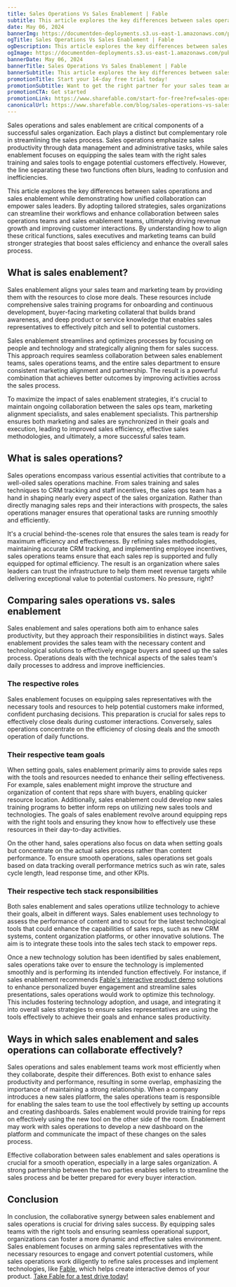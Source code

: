 ```yaml
---
title: Sales Operations Vs Sales Enablement | Fable
subtitle: This article explores the key differences between sales operations and sales enablement while demonstrating how unified collaboration can empower sales leaders.
date: May 06, 2024
bannerImg: https://documentden-deployments.s3.us-east-1.amazonaws.com/public/13c003e6-fd76-4d48-84a6-cca3e6d4297f
ogTitle: Sales Operations Vs Sales Enablement | Fable
ogDescription: This article explores the key differences between sales operations and sales enablement while demonstrating how unified collaboration can empower sales leaders.
ogImage: https://documentden-deployments.s3.us-east-1.amazonaws.com/public/13c003e6-fd76-4d48-84a6-cca3e6d4297f
bannerDate: May 06, 2024
bannerTitle: Sales Operations Vs Sales Enablement | Fable
bannerSubtitle: This article explores the key differences between sales operations and sales enablement while demonstrating how unified collaboration can empower sales leaders.
promotionTitle: Start your 14-day free trial today!
promotionSubtitle: Want to get the right partner for your sales team and close more deals?
promotionCTA: Get started
promotionLink: https://www.sharefable.com/start-for-free?ref=sales-operations-vs-sales-enablement-fable 
canonicalUrl: https://www.sharefable.com/blog/sales-operations-vs-sales-enablement-fable 
---
```


Sales operations and sales enablement are critical components of a successful sales organization. Each plays a distinct but complementary role in streamlining the sales process. Sales operations emphasize sales productivity through data management and administrative tasks, while sales enablement focuses on equipping the sales team with the right sales training and sales tools to engage potential customers effectively. However, the line separating these two functions often blurs, leading to confusion and inefficiencies.

This article explores the key differences between sales operations and sales enablement while demonstrating how unified collaboration can empower sales leaders. By adopting tailored strategies, sales organizations can streamline their workflows and enhance collaboration between sales operations teams and sales enablement teams, ultimately driving revenue growth and improving customer interactions. By understanding how to align these critical functions, sales executives and marketing teams can build stronger strategies that boost sales efficiency and enhance the overall sales process.
 
## What is sales enablement?

Sales enablement aligns your sales team and marketing team by providing them with the resources to close more deals. These resources include comprehensive sales training programs for onboarding and continuous development, buyer-facing marketing collateral that builds brand awareness, and deep product or service knowledge that enables sales representatives to effectively pitch and sell to potential customers.

Sales enablement streamlines and optimizes processes by focusing on people and technology and strategically aligning them for sales success. This approach requires seamless collaboration between sales enablement teams, sales operations teams, and the entire sales department to ensure consistent marketing alignment and partnership. The result is a powerful combination that achieves better outcomes by improving activities across the sales process.

To maximize the impact of sales enablement strategies, it's crucial to maintain ongoing collaboration between the sales ops team, marketing alignment specialists, and sales enablement specialists. This partnership ensures both marketing and sales are synchronized in their goals and execution, leading to improved sales efficiency, effective sales methodologies, and ultimately, a more successful sales team.
 
## What is sales operations?

Sales operations encompass various essential activities that contribute to a well-oiled sales operations machine. From sales training and sales techniques to CRM tracking and staff incentives, the sales ops team has a hand in shaping nearly every aspect of the sales organization. Rather than directly managing sales reps and their interactions with prospects, the sales operations manager ensures that operational tasks are running smoothly and efficiently.

It's a crucial behind-the-scenes role that ensures the sales team is ready for maximum efficiency and effectiveness. By refining sales methodologies, maintaining accurate CRM tracking, and implementing employee incentives, sales operations teams ensure that each sales rep is supported and fully equipped for optimal efficiency. The result is an organization where sales leaders can trust the infrastructure to help them meet revenue targets while delivering exceptional value to potential customers. No pressure, right?
 
## Comparing sales operations vs. sales enablement

Sales enablement and sales operations both aim to enhance sales productivity, but they approach their responsibilities in distinct ways. Sales enablement provides the sales team with the necessary content and technological solutions to effectively engage buyers and speed up the sales process. Operations deals with the technical aspects of the sales team's daily processes to address and improve inefficiencies.

### The respective roles

Sales enablement focuses on equipping sales representatives with the necessary tools and resources to help potential customers make informed, confident purchasing decisions. This preparation is crucial for sales reps to effectively close deals during customer interactions. Conversely, sales operations concentrate on the efficiency of closing deals and the smooth operation of daily functions.

### Their respective team goals

When setting goals, sales enablement primarily aims to provide sales reps with the tools and resources needed to enhance their selling effectiveness. For example, sales enablement might improve the structure and organization of content that reps share with buyers, enabling quicker resource location. Additionally, sales enablement could develop new sales training programs to better inform reps on utilizing new sales tools and technologies. The goals of sales enablement revolve around equipping reps with the right tools and ensuring they know how to effectively use these resources in their day-to-day activities.

On the other hand, sales operations also focus on data when setting goals but concentrate on the actual sales process rather than content performance. To ensure smooth operations, sales operations set goals based on data tracking overall performance metrics such as win rate, sales cycle length, lead response time, and other KPIs.

### Their respective tech stack responsibilities

Both sales enablement and sales operations utilize technology to achieve their goals, albeit in different ways. Sales enablement uses technology to assess the performance of content and to scout for the latest technological tools that could enhance the capabilities of sales reps, such as new CRM systems, content organization platforms, or other innovative solutions. The aim is to integrate these tools into the sales tech stack to empower reps.

Once a new technology solution has been identified by sales enablement, sales operations take over to ensure the technology is implemented smoothly and is performing its intended function effectively. For instance, if sales enablement recommends [Fable's interactive product demo](https://www.sharefable.com/?ref=sales-operations-vs-sales-enablement-fable) solutions to enhance personalized buyer engagement and streamline sales presentations, sales operations would work to optimize this technology. This includes fostering technology adoption, and usage, and integrating it into overall sales strategies to ensure sales representatives are using the tools effectively to achieve their goals and enhance sales productivity.
 
## Ways in which sales enablement and sales operations can collaborate effectively?

Sales operations and sales enablement teams work most efficiently when they collaborate, despite their differences. Both exist to enhance sales productivity and performance, resulting in some overlap, emphasizing the importance of maintaining a strong relationship. When a company introduces a new sales platform, the sales operations team is responsible for enabling the sales team to use the tool effectively by setting up accounts and creating dashboards. Sales enablement would provide training for reps on effectively using the new tool on the other side of the room. Enablement may work with sales operations to develop a new dashboard on the platform and communicate the impact of these changes on the sales process.

Effective collaboration between sales enablement and sales operations is crucial for a smooth operation, especially in a large sales organization. A strong partnership between the two parties enables sellers to streamline the sales process and be better prepared for every buyer interaction.

## Conclusion

In conclusion, the collaborative synergy between sales enablement and sales operations is crucial for driving sales success. By equipping sales teams with the right tools and ensuring seamless operational support, organizations can foster a more dynamic and effective sales environment. Sales enablement focuses on arming sales representatives with the necessary resources to engage and convert potential customers, while sales operations work diligently to refine sales processes and implement technologies, like [Fable](https://www.sharefable.com/products?ref=sales-operations-vs-sales-enablement-fable), which helps create interactive demos of your product. [Take Fable for a test drive today!](https://www.sharefable.com/start-for-free?ref=sales-operations-vs-sales-enablement-fable) 

